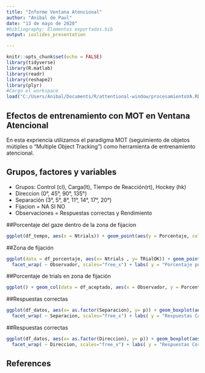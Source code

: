 ```yaml
---
title: "Informe Ventana Atencional"
author: "Anibal de Paul"
date: "13 de mayo de 2020"
#bibliography: Elementos exportados.bib
output: ioslides_presentation

---
```


```r
knitr::opts_chunk$set(echo = FALSE)
library(tidyverse)
library(R.matlab)
library(readr)
library(reshape2)
library(plyr)
#Cargo el workspace
load("C:/Users/Anibal/Documents/R/attentional-window/procesamientoVA.RData")

```

## Efectos de entrenamiento con MOT en Ventana Atencional
En esta expriencia utilizamos el paradigma MOT (seguimiento de objetos mútiples o "Multiple Object Tracking") como herramienta de entrenamiento atencional. 

## Grupos, factores y variables

- Grupos: Control (cl), Carga(lt), Tiempo de Reacción(rt), Hockey (hk)
- Direccion (0°, 45°, 90°, 135°)
- Separación  (3°, 5°, 8°, 11°, 14°, 17°, 20°)
- Fijacion = NA SI NO
- Observaciones = Respuestas correctas y Rendimiento

##Porcentaje del gaze dentro de la zona de fijacion

```r

ggplot(df_tempo, aes(x = Ntrials)) + geom_point(aes(y = Porcentaje, color = Condicion)) + geom_text(aes( x= Ntrials[1], y = Porcentaje[1], label = "Referencia pre", hjust = -0.2), size = 3) + geom_text(aes( x= Ntrials[1], y = Porcentaje[337], label = "Referencia pos", hjust = -0.2, vjust = 2), size = 3) + geom_point(aes(x = Ntrials[1], y = Porcentaje[337]), size = 3)
```

##Zona de fijación 

```r

ggplot(data = df_porcentaje, aes(x= Ntrials , y= TRialOK)) + geom_point(aes(color = Condicion), alpha = 0.5) +  
  facet_wrap( ~ Observador, scales="free_x") + labs( y = "Porcentaje puntos", x = " N° Trial")

```

##Porcentaje de trials en zona de fijación
```r
ggplot() + geom_col(data = df_aceptado, aes(x = Observador, y = Porcentaje50, fill = Condicion), position = "dodge") 
```

##Respuestas correctas 
```r

ggplot(df_datos, aes(x= as.factor(Separacion), y= p)) + geom_boxplot(aes(fill= Fijacion, Grupo)) +
  facet_wrap( ~ Separacion, scales="free_x") + labs( y = "Respuestas Correctas", x = "Grupos")

```

##Respuestas correctas
```r

ggplot(df_datos, aes(x= as.factor(Direccion), y= p)) + geom_boxplot(aes(fill= Fijacion, Grupo)) +
  facet_wrap( ~ Direccion, scales="free_x") + labs( y = "Respuestas Correctas", x = "Grupos")

```

## References
